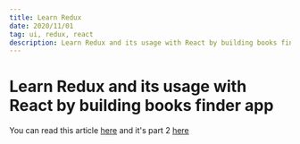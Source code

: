 ```yaml
---
title: Learn Redux
date: 2020/11/01
tag: ui, redux, react
description: Learn Redux and its usage with React by building books finder app. This tutorial is broadly divided into 2 parts – In the first part (this post), we’ll learn Redux and its core concepts while in the second, we’ll learn how to manage state across an entire React application efficiently by building an actual application (Books finder app) using Redux.
---
```


# Learn Redux and its usage with React by building books finder app

You can read this article [here](https://blog.flexiple.com/learn-redux-and-its-usage-with-react-by-building-books-finder-app/) and it's part 2 [here](https://blog.flexiple.com/building-a-books-finder-app-using-react-and-redux/)
